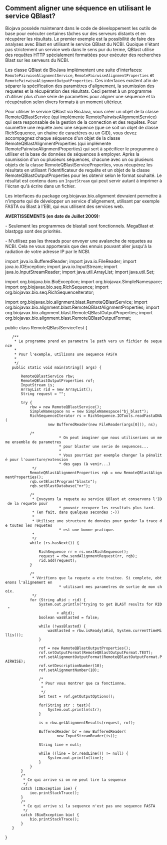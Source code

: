 == Comment aligner une séquence en utilisant le service QBlast? ==

Biojava possède maintenant dans le code de développement les outils de base pour exécuter certaines tâches sur des serveurs distants et en récupérer les résultats. Le premier exemple est la possibilité de faire des analyses avec Blast en utilisant le service QBlast du NCBI. Quoique n'étant pas strictement un service web dans le sens pur du terme, QBlast utilise des requêtes HTTP spécialement formattées pour exécuter des recherches Blast sur les serveurs du NCBI.

Les classe QBlast de BioJava implémentent une suite d'interfaces: <code>RemotePairwiseAlignmentService</code>, <code>RemotePairwiseAlignmentProperties</code> et <code>RemotePairwiseAlignmentOutputProperties</code>. Ces interfaces existent afin de séparer la spécification des paramètres d'alignement, la soumission des requetes et la récupération des résultats. Ceci permet à un programme d'utiliser plus d'une série de paramétres pour aligner une séquence et la récupération selon divers formats à un moment ultérieur.


Pour utiliser le service QBlast via BioJava, vous créer un objet de la classe RemoteQBlastService (qui implémente RemotePairwiseAlignmentService) qui sera responsable de la gestion de la connection et des requêtes. Pour soumettre une requête avec une séquence (que ce soit un objet de classe RichSequence, un chaine de caractères ou un GID), vous devez accompagnez chaque séquence d'un objet de la classe RemoteQBlastAlignmentProperties (qui implémente RemotePairwiseAlignmentProperties) qui sert à spécificer le programme à utiliser et la base de données de séquences à employer. Après la soumission d'un ou plusieurs séquences, chacune avec un ou plusieurs objets de la classe RemoteQBlastServiceProperties, vous récupérez les résultats en utilisant l'identificateur de requête et un objet de la classe RemoteQBlastOutputProperties pour les obtenir selon le format souhaité. Le résultat est contenu dans un <code>InputStream</code> qui peut servir autant à imprimer à l'écran qu'à écrire dans un fichier.

Les interfaces du package org.biojavax.bio.alignment devraient permettre à n'importe qui de développer un service d'alignement, utilisant par exemple FASTA ou Blast à l'EBI, qui eux utilisent des services web.

'''AVERTISSEMENTS (en date de Juillet 2009):'''

- Seulement les programmes de blastall sont fonctionnels. MegaBlast et blastpgp sont des priorités.

- N'utilisez pas les threads pour envoyer une avalanche de requetes au NCBI. Cela ne vous apporterais que des ennuis pouvant aller jusqu'à la radiation de votre adresse IP par le NCBI. 

<java>
import java.io.BufferedReader;
import java.io.FileReader;
import java.io.IOException;
import java.io.InputStream;
import java.io.InputStreamReader;
import java.util.ArrayList;
import java.util.Set;

import org.biojava.bio.BioException;
import org.biojavax.SimpleNamespace;
import org.biojavax.bio.seq.RichSequence;
import org.biojavax.bio.seq.RichSequenceIterator;

import org.biojavax.bio.alignment.blast.RemoteQBlastService;
import org.biojavax.bio.alignment.blast.RemoteQBlastAlignmentProperties;
import org.biojavax.bio.alignment.blast.RemoteQBlastOutputProperties;
import org.biojavax.bio.alignment.blast.RemoteQBlastOutputFormat;

public class RemoteQBlastServiceTest {
	/**
	 * Le programme prend en parametre le path vers un fichier de sequence
	 * 
	 * Pour l'exemple, utilisons une sequence FASTA
	 * 
	 */
	public static void main(String[] args) {

		RemoteQBlastService rbw;
		RemoteQBlastOutputProperties rof;
		InputStream is;
		ArrayList<String> rid = new ArrayList<String>();
		String request = "";

		try {
			rbw = new RemoteQBlastService();
			SimpleNamespace ns = new SimpleNamespace("bj_blast");
			RichSequenceIterator rs = RichSequence.IOTools.readFastaDNA(
					new BufferedReader(new FileReader(args[0])), ns);

			/*
                         * On peut imaginer que nous utiliserions un meme ensemble de parametres
                         * pour blaster une serie de sequences...
                         *
                         * Vous pourriez par exemple changer la pénalité pour l'ouverture/extension
                         * des gaps (à venir...)
			 */
			RemoteQBlastAlignmentProperties rqb = new RemoteQBlastAlignmentProperties();
			rqb.setBlastProgram("blastn");
			rqb.setBlastDatabase("nr");

			/*
			 * Envoyons la requete au service QBlast et conservons l'ID de la requete pour 
                         * pouvoir recupere les resultats plus tard.
			 * (en fait, dans quelques secondes :-))
			 *
			 * Utilisez une structure de données pour garder la trace de toutes les requetes
                         * est une bonne pratique.
			 *
			 */
			while (rs.hasNext()) {

				RichSequence rr = rs.nextRichSequence();
				request = rbw.sendAlignmentRequest(rr, rqb);
				rid.add(request);
			}

			/*
			 * Vérifions que la requete a ete traitee. Si complete, obtenons l'alignement en 
                         * utilisant mes parametres de sortie de mon choix.
			 */
			for (String aRid : rid) {
				System.out.println("trying to get BLAST results for RID "
						+ aRid);
				boolean wasBlasted = false;

				while (!wasBlasted) {
					wasBlasted = rbw.isReady(aRid, System.currentTimeMillis());
				}

				rof = new RemoteQBlastOutputProperties();
				rof.setOutputFormat(RemoteQBlastOutputFormat.TEXT);
				rof.setAlignmentOutputFormat(RemoteQBlastOutputFormat.PAIRWISE);
				rof.setDescriptionNumber(10);
				rof.setAlignmentNumber(10);

				/*
				 * Pour vous montrer que ca fonctionne.
				 * 
				 */
				Set<String> test = rof.getOutputOptions();
				
				for(String str : test){
					System.out.println(str);
				}
				
				is = rbw.getAlignmentResults(request, rof);

				BufferedReader br = new BufferedReader(
						new InputStreamReader(is));

				String line = null;

				while ((line = br.readLine()) != null) {
					System.out.println(line);
				}
			}
		}
		/*
		 * Ce qui arrive si on ne peut lire la sequence
		 */
		catch (IOException ioe) {
			ioe.printStackTrace();
		}
		/*
		 * Ce qui arrive si la sequence n'est pas une sequence FASTA
		 */
		catch (BioException bio) {
			bio.printStackTrace();
		}
	}
}
</java>